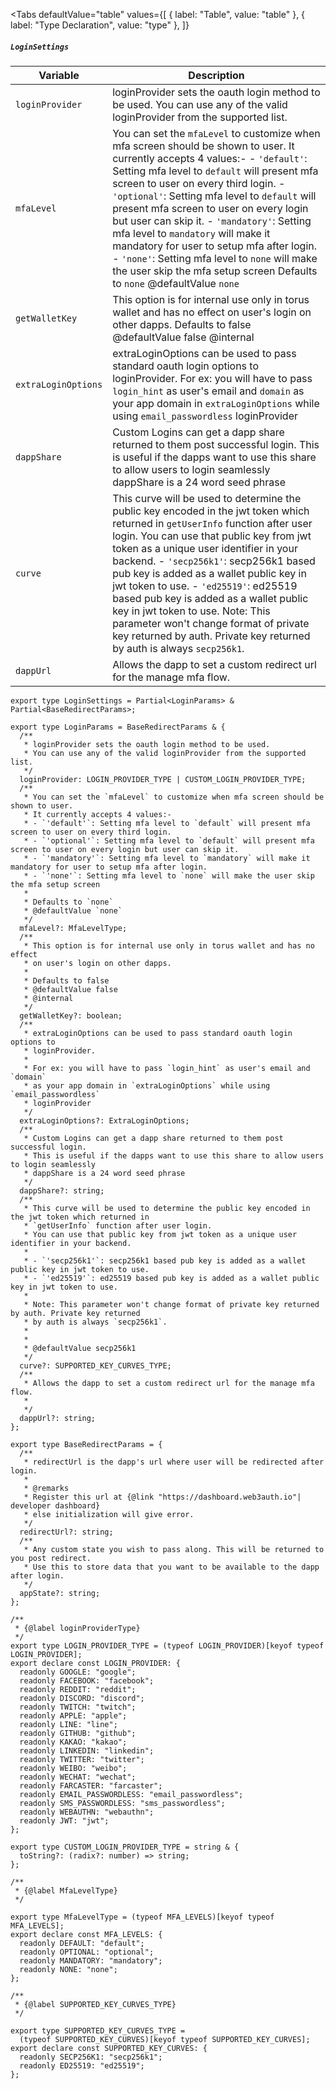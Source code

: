
<Tabs
  defaultValue="table"
  values={[
    { label: "Table", value: "table" },
    { label: "Type Declaration", value: "type" },
  ]}
>

<TabItem value="table">

##### `LoginSettings`

| Variable            | Description                                                                                                                                                                                                                                                                                                                                                                                                                                                                                                                                                                       |
| ------------------- | --------------------------------------------------------------------------------------------------------------------------------------------------------------------------------------------------------------------------------------------------------------------------------------------------------------------------------------------------------------------------------------------------------------------------------------------------------------------------------------------------------------------------------------------------------------------------------- |
| `loginProvider`     | loginProvider sets the oauth login method to be used. You can use any of the valid loginProvider from the supported list.                                                                                                                                                                                                                                                                                                                                                                                                                                                         |
| `mfaLevel`          | You can set the `mfaLevel` to customize when mfa screen should be shown to user. It currently accepts 4 values:- - `'default'`: Setting mfa level to `default` will present mfa screen to user on every third login. - `'optional'`: Setting mfa level to `default` will present mfa screen to user on every login but user can skip it. - `'mandatory'`: Setting mfa level to `mandatory` will make it mandatory for user to setup mfa after login. - `'none'`: Setting mfa level to `none` will make the user skip the mfa setup screen Defaults to `none` @defaultValue `none` |
| `getWalletKey`      | This option is for internal use only in torus wallet and has no effect on user's login on other dapps. Defaults to false @defaultValue false @internal                                                                                                                                                                                                                                                                                                                                                                                                                            |
| `extraLoginOptions` | extraLoginOptions can be used to pass standard oauth login options to loginProvider. For ex: you will have to pass `login_hint` as user's email and `domain` as your app domain in `extraLoginOptions` while using `email_passwordless` loginProvider                                                                                                                                                                                                                                                                                                                             |
| `dappShare`         | Custom Logins can get a dapp share returned to them post successful login. This is useful if the dapps want to use this share to allow users to login seamlessly dappShare is a 24 word seed phrase                                                                                                                                                                                                                                                                                                                                                                               |
| `curve`             | This curve will be used to determine the public key encoded in the jwt token which returned in `getUserInfo` function after user login. You can use that public key from jwt token as a unique user identifier in your backend. - `'secp256k1'`: secp256k1 based pub key is added as a wallet public key in jwt token to use. - `'ed25519'`: ed25519 based pub key is added as a wallet public key in jwt token to use. Note: This parameter won't change format of private key returned by auth. Private key returned by auth is always `secp256k1`.                             |
| `dappUrl`           | Allows the dapp to set a custom redirect url for the manage mfa flow.                                                                                                                                                                                                                                                                                                                                                                                                                                                                                                             |

</TabItem>

<TabItem value="type">

```tsx
export type LoginSettings = Partial<LoginParams> & Partial<BaseRedirectParams>;

export type LoginParams = BaseRedirectParams & {
  /**
   * loginProvider sets the oauth login method to be used.
   * You can use any of the valid loginProvider from the supported list.
   */
  loginProvider: LOGIN_PROVIDER_TYPE | CUSTOM_LOGIN_PROVIDER_TYPE;
  /**
   * You can set the `mfaLevel` to customize when mfa screen should be shown to user.
   * It currently accepts 4 values:-
   * - `'default'`: Setting mfa level to `default` will present mfa screen to user on every third login.
   * - `'optional'`: Setting mfa level to `default` will present mfa screen to user on every login but user can skip it.
   * - `'mandatory'`: Setting mfa level to `mandatory` will make it mandatory for user to setup mfa after login.
   * - `'none'`: Setting mfa level to `none` will make the user skip the mfa setup screen
   *
   * Defaults to `none`
   * @defaultValue `none`
   */
  mfaLevel?: MfaLevelType;
  /**
   * This option is for internal use only in torus wallet and has no effect
   * on user's login on other dapps.
   *
   * Defaults to false
   * @defaultValue false
   * @internal
   */
  getWalletKey?: boolean;
  /**
   * extraLoginOptions can be used to pass standard oauth login options to
   * loginProvider.
   *
   * For ex: you will have to pass `login_hint` as user's email and `domain`
   * as your app domain in `extraLoginOptions` while using `email_passwordless`
   * loginProvider
   */
  extraLoginOptions?: ExtraLoginOptions;
  /**
   * Custom Logins can get a dapp share returned to them post successful login.
   * This is useful if the dapps want to use this share to allow users to login seamlessly
   * dappShare is a 24 word seed phrase
   */
  dappShare?: string;
  /**
   * This curve will be used to determine the public key encoded in the jwt token which returned in
   * `getUserInfo` function after user login.
   * You can use that public key from jwt token as a unique user identifier in your backend.
   *
   * - `'secp256k1'`: secp256k1 based pub key is added as a wallet public key in jwt token to use.
   * - `'ed25519'`: ed25519 based pub key is added as a wallet public key in jwt token to use.
   *
   * Note: This parameter won't change format of private key returned by auth. Private key returned
   * by auth is always `secp256k1`.
   *
   *
   * @defaultValue secp256k1
   */
  curve?: SUPPORTED_KEY_CURVES_TYPE;
  /**
   * Allows the dapp to set a custom redirect url for the manage mfa flow.
   *
   */
  dappUrl?: string;
};

export type BaseRedirectParams = {
  /**
   * redirectUrl is the dapp's url where user will be redirected after login.
   *
   * @remarks
   * Register this url at {@link "https://dashboard.web3auth.io"| developer dashboard}
   * else initialization will give error.
   */
  redirectUrl?: string;
  /**
   * Any custom state you wish to pass along. This will be returned to you post redirect.
   * Use this to store data that you want to be available to the dapp after login.
   */
  appState?: string;
};

/**
 * {@label loginProviderType}
 */
export type LOGIN_PROVIDER_TYPE = (typeof LOGIN_PROVIDER)[keyof typeof LOGIN_PROVIDER];
export declare const LOGIN_PROVIDER: {
  readonly GOOGLE: "google";
  readonly FACEBOOK: "facebook";
  readonly REDDIT: "reddit";
  readonly DISCORD: "discord";
  readonly TWITCH: "twitch";
  readonly APPLE: "apple";
  readonly LINE: "line";
  readonly GITHUB: "github";
  readonly KAKAO: "kakao";
  readonly LINKEDIN: "linkedin";
  readonly TWITTER: "twitter";
  readonly WEIBO: "weibo";
  readonly WECHAT: "wechat";
  readonly FARCASTER: "farcaster";
  readonly EMAIL_PASSWORDLESS: "email_passwordless";
  readonly SMS_PASSWORDLESS: "sms_passwordless";
  readonly WEBAUTHN: "webauthn";
  readonly JWT: "jwt";
};

export type CUSTOM_LOGIN_PROVIDER_TYPE = string & {
  toString?: (radix?: number) => string;
};

/**
 * {@label MfaLevelType}
 */

export type MfaLevelType = (typeof MFA_LEVELS)[keyof typeof MFA_LEVELS];
export declare const MFA_LEVELS: {
  readonly DEFAULT: "default";
  readonly OPTIONAL: "optional";
  readonly MANDATORY: "mandatory";
  readonly NONE: "none";
};

/**
 * {@label SUPPORTED_KEY_CURVES_TYPE}
 */

export type SUPPORTED_KEY_CURVES_TYPE =
  (typeof SUPPORTED_KEY_CURVES)[keyof typeof SUPPORTED_KEY_CURVES];
export declare const SUPPORTED_KEY_CURVES: {
  readonly SECP256K1: "secp256k1";
  readonly ED25519: "ed25519";
};
```

</TabItem>

</Tabs>

